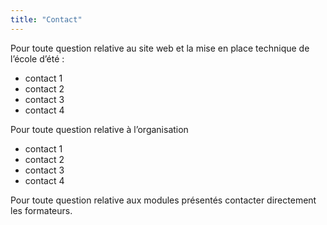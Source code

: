 ```yaml
---
title: "Contact"
---
```


Pour toute question relative au site web et la mise en place technique de l'école d'été : 

-   contact 1  
-   contact 2
-   contact 3
-   contact 4

Pour toute question relative à l'organisation 

-   contact 1  
-   contact 2
-   contact 3
-   contact 4

Pour toute question relative aux modules présentés contacter directement les formateurs. 

